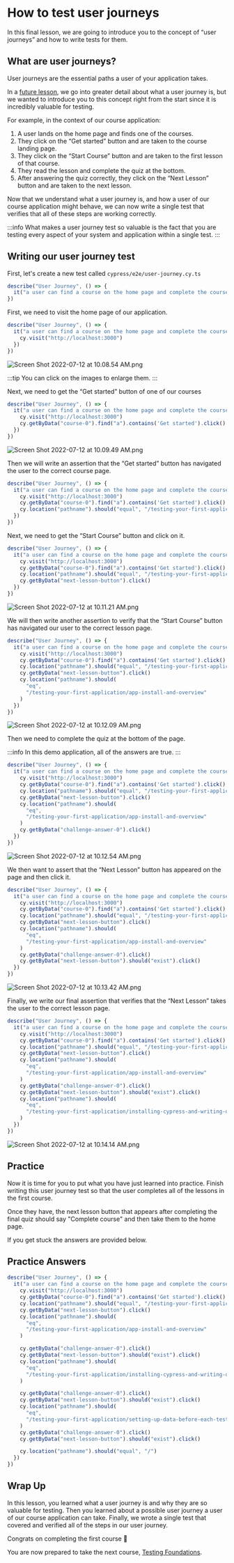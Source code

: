 # How to test user journeys

<YouTube id="lLk_oPeUcNQ" />

In this final lesson, we are going to introduce you to the concept of “user journeys” and how to write tests for them.

## What are user journeys?

User journeys are the essential paths a user of your application takes.

In a [future lesson](https://learn.cypress.io/testing-foundations/knowing-what-to-test), we go into greater detail about what a user journey is, but we wanted to introduce you to this concept right from the start since it is incredibly valuable for testing.

For example, in the context of our course application:

1. A user lands on the home page and finds one of the courses.
2. They click on the “Get started” button and are taken to the course landing page.
3. They click on the “Start Course” button and are taken to the first lesson of that course.
4. They read the lesson and complete the quiz at the bottom.
5. After answering the quiz correctly, they click on the “Next Lesson” button and are taken to the next lesson.

Now that we understand what a user journey is, and how a user of our course application might behave, we can now write a single test that verifies that all of these steps are working correctly.

:::info
What makes a user journey test so valuable is the fact that you are testing every aspect of your system and application within a single test.
:::

## Writing our user journey test

First, let's create a new test called `cypress/e2e/user-journey.cy.ts`

```jsx
describe("User Journey", () => {
  it("a user can find a course on the home page and complete the courses lessons", () => {})
})
```

First, we need to visit the home page of our application.

```jsx
describe("User Journey", () => {
  it("a user can find a course on the home page and complete the courses lessons", () => {
    cy.visit("http://localhost:3000")
  })
})
```

![Screen Shot 2022-07-12 at 10.08.54 AM.png](/images/testing-your-first-application/how-to-test-user-journeys/Screen_Shot_2022-07-12_at_10.08.54_AM.png)

:::tip
You can click on the images to enlarge them.
:::

Next, we need to get the “Get started” button of one of our courses

```jsx
describe("User Journey", () => {
  it("a user can find a course on the home page and complete the courses lessons", () => {
    cy.visit("http://localhost:3000")
    cy.getByData("course-0").find("a").contains('Get started').click()
  })
})
```

![Screen Shot 2022-07-12 at 10.09.49 AM.png](/images/testing-your-first-application/how-to-test-user-journeys/Screen_Shot_2022-07-12_at_10.09.49_AM.png)

Then we will write an assertion that the “Get started” button has navigated the user to the correct course page.

```jsx
describe("User Journey", () => {
  it("a user can find a course on the home page and complete the courses lessons", () => {
    cy.visit("http://localhost:3000")
    cy.getByData("course-0").find("a").contains('Get started').click()
    cy.location("pathname").should("equal", "/testing-your-first-application")
  })
})
```

Next, we need to get the “Start Course” button and click on it.

```jsx
describe("User Journey", () => {
  it("a user can find a course on the home page and complete the courses lessons", () => {
    cy.visit("http://localhost:3000")
    cy.getByData("course-0").find("a").contains('Get started').click()
    cy.location("pathname").should("equal", "/testing-your-first-application")
    cy.getByData("next-lesson-button").click()
  })
})
```

![Screen Shot 2022-07-12 at 10.11.21 AM.png](/images/testing-your-first-application/how-to-test-user-journeys/Screen_Shot_2022-07-12_at_10.11.21_AM.png)

We will then write another assertion to verify that the “Start Course” button has navigated our user to the correct lesson page.

```jsx
describe("User Journey", () => {
  it("a user can find a course on the home page and complete the courses lessons", () => {
    cy.visit("http://localhost:3000")
    cy.getByData("course-0").find("a").contains('Get started').click()
    cy.location("pathname").should("equal", "/testing-your-first-application")
    cy.getByData("next-lesson-button").click()
    cy.location("pathname").should(
      "eq",
      "/testing-your-first-application/app-install-and-overview"
    )
  })
})
```

![Screen Shot 2022-07-12 at 10.12.09 AM.png](/images/testing-your-first-application/how-to-test-user-journeys/Screen_Shot_2022-07-12_at_10.12.09_AM.png)

Then we need to complete the quiz at the bottom of the page.

:::info
In this demo application, all of the answers are true.
:::

```jsx
describe("User Journey", () => {
  it("a user can find a course on the home page and complete the courses lessons", () => {
    cy.visit("http://localhost:3000")
    cy.getByData("course-0").find("a").contains('Get started').click()
    cy.location("pathname").should("equal", "/testing-your-first-application")
    cy.getByData("next-lesson-button").click()
    cy.location("pathname").should(
      "eq",
      "/testing-your-first-application/app-install-and-overview"
    )
    cy.getByData("challenge-answer-0").click()
  })
})
```

![Screen Shot 2022-07-12 at 10.12.54 AM.png](/images/testing-your-first-application/how-to-test-user-journeys/Screen_Shot_2022-07-12_at_10.12.54_AM.png)

We then want to assert that the “Next Lesson” button has appeared on the page and then click it.

```jsx
describe("User Journey", () => {
  it("a user can find a course on the home page and complete the courses lessons", () => {
    cy.visit("http://localhost:3000")
    cy.getByData("course-0").find("a").contains('Get started').click()
    cy.location("pathname").should("equal", "/testing-your-first-application")
    cy.getByData("next-lesson-button").click()
    cy.location("pathname").should(
      "eq",
      "/testing-your-first-application/app-install-and-overview"
    )
    cy.getByData("challenge-answer-0").click()
    cy.getByData("next-lesson-button").should("exist").click()
  })
})
```

![Screen Shot 2022-07-12 at 10.13.42 AM.png](/images/testing-your-first-application/how-to-test-user-journeys/Screen_Shot_2022-07-12_at_10.13.42_AM.png)

Finally, we write our final assertion that verifies that the “Next Lesson” takes the user to the correct lesson page.

```jsx
describe("User Journey", () => {
  it("a user can find a course on the home page and complete the courses lessons", () => {
    cy.visit("http://localhost:3000")
    cy.getByData("course-0").find("a").contains('Get started').click()
    cy.location("pathname").should("equal", "/testing-your-first-application")
    cy.getByData("next-lesson-button").click()
    cy.location("pathname").should(
      "eq",
      "/testing-your-first-application/app-install-and-overview"
    )
    cy.getByData("challenge-answer-0").click()
    cy.getByData("next-lesson-button").should("exist").click()
    cy.location("pathname").should(
      "eq",
      "/testing-your-first-application/installing-cypress-and-writing-our-first-test"
    )
  })
})
```

![Screen Shot 2022-07-12 at 10.14.14 AM.png](/images/testing-your-first-application/how-to-test-user-journeys/Screen_Shot_2022-07-12_at_10.14.14_AM.png)

## Practice

Now it is time for you to put what you have just learned into practice. Finish writing this user journey test so that the user completes all of the lessons in the first course.

Once they have, the next lesson button that appears after completing the final quiz should say "Complete course" and then take them to the home page.

If you get stuck the answers are provided below.

## Practice Answers

<Disclosure>

```jsx
describe("User Journey", () => {
  it("a user can find a course on the home page and complete the courses lessons", () => {
    cy.visit("http://localhost:3000")
    cy.getByData("course-0").find("a").contains('Get started').click()
    cy.location("pathname").should("equal", "/testing-your-first-application")
    cy.getByData("next-lesson-button").click()
    cy.location("pathname").should(
      "eq",
      "/testing-your-first-application/app-install-and-overview"
    )

    cy.getByData("challenge-answer-0").click()
    cy.getByData("next-lesson-button").should("exist").click()
    cy.location("pathname").should(
      "eq",
      "/testing-your-first-application/installing-cypress-and-writing-our-first-test"
    )

    cy.getByData("challenge-answer-0").click()
    cy.getByData("next-lesson-button").should("exist").click()
    cy.location("pathname").should(
      "eq",
      "/testing-your-first-application/setting-up-data-before-each-test"
    )
    cy.getByData("challenge-answer-0").click()
    cy.getByData("next-lesson-button").should("exist").click()

    cy.location("pathname").should("equal", "/")
  })
})
```

</Disclosure>

## Wrap Up

In this lesson, you learned what a user journey is and why they are so valuable for testing. Then you learned about a possible user journey a user of our course application can take. Finally, we wrote a single test that covered and verified all of the steps in our user journey.

Congrats on completing the first course 🎉

You are now prepared to take the next course, [Testing Foundations](/testing-foundations).
